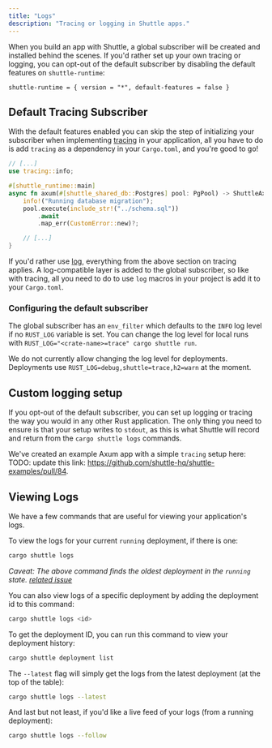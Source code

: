```yaml
---
title: "Logs"
description: "Tracing or logging in Shuttle apps."
---
```


When you build an app with Shuttle, a global subscriber will be created and installed behind the scenes. If you'd rather set up
your own tracing or logging, you can opt-out of the default subscriber by disabling the default features on `shuttle-runtime`:

`shuttle-runtime = { version = "*", default-features = false }`

## Default Tracing Subscriber

With the default features enabled you can skip the step of initializing your subscriber when implementing [tracing](https://docs.rs/tracing/latest/tracing/)
in your application, all you have to do is add `tracing` as a dependency in your `Cargo.toml`, and you're good to go!

```rust
// [...]
use tracing::info;

#[shuttle_runtime::main]
async fn axum(#[shuttle_shared_db::Postgres] pool: PgPool) -> ShuttleAxum {
    info!("Running database migration");
    pool.execute(include_str!("../schema.sql"))
        .await
        .map_err(CustomError::new)?;

    // [...]
}
```

If you'd rather use [log](https://docs.rs/log/latest/log/), everything from the above section on tracing applies.
A log-compatible layer is added to the global subscriber, so like with tracing, all you need to do to use `log` macros
in your project is add it to your `Cargo.toml`.

### Configuring the default subscriber

The global subscriber has an `env_filter` which defaults to the `INFO` log level if no `RUST_LOG` variable is set. You can change the log level for local runs with `RUST_LOG="<crate-name>=trace" cargo shuttle run`.

We do not currently allow changing the log level for deployments. Deployments use `RUST_LOG=debug,shuttle=trace,h2=warn` at the moment.

## Custom logging setup

If you opt-out of the default subscriber, you can set up logging or tracing the way you would in any other Rust application.
The only thing you need to ensure is that your setup writes to `stdout`, as this is what Shuttle will record and return from
the `cargo shuttle logs` commands.

We've created an example Axum app with a simple `tracing` setup here: TODO: update this link: https://github.com/shuttle-hq/shuttle-examples/pull/84.

## Viewing Logs

We have a few commands that are useful for viewing your application's logs.

To view the logs for your current `running` deployment, if there is one:

```bash
cargo shuttle logs
```

*Caveat: The above command finds the oldest deployment in the `running` state. [related issue](https://github.com/shuttle-hq/shuttle/issues/1067)*

You can also view logs of a specific deployment by adding the deployment id to this command:

```bash
cargo shuttle logs <id>
```

To get the deployment ID, you can run this command to view your deployment history:

```bash
cargo shuttle deployment list
```

The `--latest` flag will simply get the logs from the latest deployment (at the top of the table):

```bash
cargo shuttle logs --latest
```

And last but not least, if you'd like a live feed of your logs (from a running deployment):

```bash
cargo shuttle logs --follow
```
